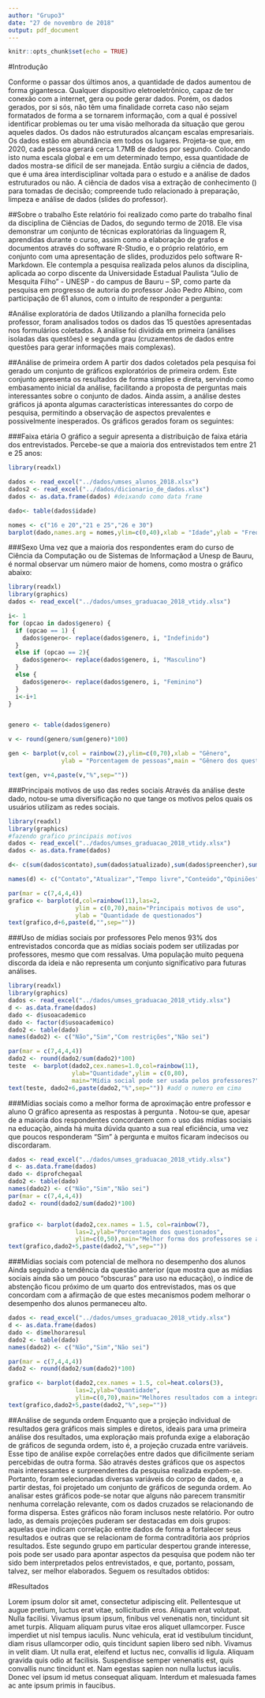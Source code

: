```yaml
---
author: "Grupo3"
date: "27 de novembro de 2018"
output: pdf_document
---
```


```r
knitr::opts_chunk$set(echo = TRUE)
```

\newpage
\pagestyle{empty}
\begin{center}
{\large Universidade Estadual Paulista "Júlio de Mesquita Filho"}\\[8cm]
{\large Trabalho final de Ciência de dados - Grupo 3}\\[5cm]
\end{center}

\begin{center}
{\large Leonardo Oliveira}\\
{\large Kawe Antônio dos Santos Marcelino}\\
{\large Pedro Henrique Nunes Barros}\\
{\large Rafael Nunes Caseiro}\\
{\large Vitor de Souza Cruzeiro}\\[5cm]
\end{center}

\begin{center}
{\large Bauru}\\[0.1cm]
{\large 2018}\\
\end{center}

\newpage

#Introdução 

  Conforme o passar dos últimos anos, a quantidade de dados aumentou de forma gigantesca. Qualquer dispositivo eletroeletrônico, capaz de ter conexão com a internet, gera ou pode gerar dados. Porém, os dados gerados, por si sós, não têm uma finalidade correta caso não sejam formatados de forma a se tornarem informação, com a qual é possivel identificar problemas ou ter uma visão melhorada da situação que gerou aqueles dados. 
  Os dados não estruturados alcançam escalas empresariais. Os dados estão em abundância em todos os lugares. Projeta-se que, em 2020, cada pessoa gerará cerca 1.7MB de dados por segundo. Colocando isto numa escala global e em um determinado tempo, essa quantidade de dados mostra-se difícil de ser manejada.
  Então surgiu a ciência de dados, que é uma área interdisciplinar voltada para o estudo e a análise  de dados estruturados ou não. A ciência de dados visa a extração de conhecimento (\textit{insights}) para tomadas de decisão; compreende tudo relacionado à preparação, limpeza e análise de dados (slides do professor). 

##Sobre o trabalho
  Este relatório foi realizado como parte do trabalho final da disciplina de Ciências de Dados, do segundo termo de 2018.
  Ele visa demonstrar um conjunto de técnicas exploratórias da linguagem R, aprendidas durante o curso, assim como a elaboração de grafos e documentos através do software R-Studio, e o próprio relatório, em conjunto com uma apresentação de slides, produzidos pelo software R-Markdown.
  Ele contempla a pesquisa realizada pelos alunos da disciplina, aplicada ao corpo discente da Universidade Estadual Paulista “Julio de Mesquita Filho” - UNESP - do campus de Bauru – SP, como parte da pesquisa em progresso de autoria do professor João Pedro Albino, com participação de 61 alunos, com o intuito de responder a pergunta: 
\begin{center}\textit{“Quais são as influências das mídias sociais sobre discentes da instituição de nível superior UNESP-Bauru-SP?”}
\end{center}
  
#Análise exploratória de dados
  Utilizando a planilha \textit{tidy} fornecida pelo professor, foram analisados todos os dados das 15 questões apresentadas nos formulários coletados. A análise foi dividida em primeira (análises isoladas das questões) e segunda grau (cruzamentos de dados entre questões para gerar informações mais complexas).
  
##Análise de primeira ordem
A partir dos dados coletados pela pesquisa foi gerado um conjunto de gráficos exploratórios de primeira ordem. Este conjunto apresenta os resultados de forma simples e direta, servindo como embasamento inicial da análise, facilitando a proposta de perguntas mais interessantes sobre o conjunto de dados.
Ainda assim, a análise destes gráficos já aponta algumas características interessantes do corpo de pesquisa, permitindo a observação de aspectos prevalentes e possivelmente inesperados. Os gráficos gerados foram os seguintes:

\newpage
###Faixa etária
O gráfico a seguir apresenta a distribuição de faixa etária dos entrevistados. Percebe-se que a maioria dos entrevistados tem entre 21 e 25 anos:



```r
library(readxl)

dados <- read_excel("../dados/umses_alunos_2018.xlsx") 
dados2 <- read_excel("../dados/dicionario_de_dados.xlsx")
dados <- as.data.frame(dados) #deixando como data frame

dado<- table(dados$idade)

nomes <- c("16 e 20","21 e 25","26 e 30")
barplot(dado,names.arg = nomes,ylim=c(0,40),xlab = "Idade",ylab = "Frequência",col = rainbow(3),main = "Faixa etária dos questionados")
```

\newpage
###Sexo
Uma vez que a maioria dos respondentes eram do curso de Ciência da Computação ou de Sistemas de Informaçãod a Unesp de Bauru, é normal observar um número maior de homens, como mostra o gráfico abaixo:



```r
library(readxl)
library(graphics)
dados <- read_excel("../dados/umses_graduacao_2018_vtidy.xlsx")

i<- 1
for (opcao in dados$genero) {
  if (opcao == 1) {
    dados$genero<- replace(dados$genero, i, "Indefinido")
  }
  else if (opcao == 2){
    dados$genero<- replace(dados$genero, i, "Masculino")
  }
  else {
    dados$genero<- replace(dados$genero, i, "Feminino")
  }
  i<-i+1
}


genero <- table(dados$genero)

v <- round(genero/sum(genero)*100)

gen <- barplot(v,col = rainbow(2),ylim=c(0,70),xlab = "Gênero",
               ylab = "Porcentagem de pessoas",main = "Gênero dos questionados")

text(gen, v+4,paste(v,"%",sep=""))
```

\newpage
###Principais motivos de uso das redes sociais
Através da análise deste dado, notou-se uma diversificação no que tange os motivos pelos quais os usuários utilizam as redes sociais.



```r
library(readxl)
library(graphics)
#fazendo grafico principais motivos
dados <- read_excel("../dados/umses_graduacao_2018_vtidy.xlsx")
dados <- as.data.frame(dados)

d<- c(sum(dados$contato),sum(dados$atualizado),sum(dados$preencher),sum(dados$encontrar),sum(dados$compopiniao),sum(dados$compfoto),sum(dados$amigosja),sum(dados$profnetwork),sum(dados$novaamizade),sum(dados$compdetalhe))

names(d) <- c("Contato","Atualizar","Tempo livre","Conteúdo","Opiniões","Fotos ou vídeos","Amigos","Networking","Pessoas","Compartilhar \nassuntos\nde trabalho")

par(mar = c(7,4,4,4))
grafico <- barplot(d,col=rainbow(11),las=2,
                   ylim = c(0,70),main="Principais motivos de uso",
                   ylab = "Quantidade de questionados")
text(grafico,d+6,paste(d,"",sep=""))

```

\newpage
###Uso de mídias sociais por professores
Pelo menos 93% dos entrevistados concorda que as mídias sociais podem ser utilizadas por professores, mesmo que com ressalvas. Uma população muito pequena discorda da ideia e não representa um conjunto significativo para futuras análises.



```r
library(readxl)
library(graphics)
dados <- read_excel("../dados/umses_graduacao_2018_vtidy.xlsx")
d <- as.data.frame(dados)
dado <- d$usoacademico  
dado <- factor(d$usoacademico)
dado2 <- table(dado)
names(dado2) <- c("Não","Sim","Com restrições","Não sei")

par(mar = c(7,4,4,4))
dado2 <- round(dado2/sum(dado2)*100)
teste  <- barplot(dado2,cex.names=1.0,col=rainbow(11),
                  ylab="Quantidade",ylim = c(0,80),
                  main="Mídia social pode ser usada pelos professores?")
text(teste, dado2+6,paste(dado2,"%",sep="")) #add o numero em cima
```

\newpage
###Mídias sociais como a melhor forma de aproximação entre professor e aluno
O gráfico apresenta as respostas à pergunta \textit{"Você acredita que a mídia social é a melhor forma dos professores se aproximarem de seus alunos?"}. Notou-se que, apesar de a maioria dos respondentes concordarem com o uso das mídias sociais na educação, ainda há muita dúvida quanto a sua real eficiência, uma vez que poucos responderam "Sim" à pergunta e muitos ficaram indecisos ou discordaram.



```r
dados <- read_excel("../dados/umses_graduacao_2018_vtidy.xlsx")
d <- as.data.frame(dados)
dado <- d$profchegaal
dado2 <- table(dado)
names(dado2) <- c("Não","Sim","Não sei")
par(mar = c(7,4,4,4))
dado2 <- round(dado2/sum(dado2)*100)


grafico <- barplot(dado2,cex.names = 1.5, col=rainbow(7),
                   las=2,ylab="Porcentagem dos questionados",
                   ylim=c(0,50),main="Melhor forma dos professores se aproximarem?")
text(grafico,dado2+5,paste(dado2,"%",sep=""))

```

\newpage 
###Mídias sociais com potencial de melhora no desempenho dos alunos
Ainda seguindo a tendência da questão anterior (que mostra que as mídias sociais ainda são um pouco "obscuras" para uso na educação), o índice de abstenção ficou próximo de um quarto dos entrevistados, mas os que concordam com a afirmação de que estes mecanismos podem melhorar o desempenho dos alunos permaneceu alto.



```r
dados <- read_excel("../dados/umses_graduacao_2018_vtidy.xlsx")
d <- as.data.frame(dados)
dado <- d$melhoraresul
dado2 <- table(dado)
names(dado2) <- c("Não","Sim","Não sei")

par(mar = c(7,4,4,4))
dado2 <- round(dado2/sum(dado2)*100)

grafico <- barplot(dado2,cex.names = 1.5, col=heat.colors(3),
                   las=2,ylab="Quantidade",
                   ylim=c(0,70),main="Melhores resultados com a integração das redes socias")
text(grafico,dado2+5,paste(dado2,"%",sep=""))
```


\newpage
##Análise de segunda ordem
  Enquanto que a projeção individual de resultados gera gráficos mais simples e diretos, ideais para uma primeira análise dos resultados, uma exploração mais profunda exige a elaboração de gráficos de segunda ordem, isto é, a projeção cruzada entre variáveis.
  Esse tipo de análise expõe correlações entre dados que dificilmente seriam percebidas de outra forma. São através destes gráficos que os aspectos mais interessantes e surpreendentes da pesquisa realizada expõem-se.
  Portanto, foram selecionadas diversas variáveis do corpo de dados, e, a partir destas, foi projetado um conjunto de gráficos de segunda ordem.
  Ao analisar estes gráficos pode-se notar que alguns não parecem transmitir nenhuma correlação relevante, com os dados cruzados se relacionando de forma dispersa. Estes gráficos não foram inclusos neste relatório.
  Por outro lado, as demais projeções puderam ser destacadas em dois grupos: aquelas que indicam correlação entre dados de forma a fortalecer seus resultados e outras que se relacionam de forma contraditória aos próprios resultados. Este segundo grupo em particular despertou grande interesse, pois pode ser usado para apontar aspectos da pesquisa que podem não ter sido bem interpretados pelos entrevistados, e que, portanto, possam, talvez, ser melhor elaborados. Seguem os resultados obtidos:


\newpage
#Resultados

Lorem ipsum dolor sit amet, consectetur adipiscing elit. Pellentesque ut augue pretium, luctus erat vitae, sollicitudin eros. Aliquam erat volutpat. Nulla facilisi. Vivamus ipsum ipsum, finibus vel venenatis non, tincidunt sit amet turpis. Aliquam aliquam purus vitae eros aliquet ullamcorper. Fusce imperdiet ut nisl tempus iaculis. Nunc vehicula, erat id vestibulum tincidunt, diam risus ullamcorper odio, quis tincidunt sapien libero sed nibh. Vivamus in velit diam. Ut nulla erat, eleifend et luctus nec, convallis id ligula. Aliquam gravida quis odio at facilisis. Suspendisse semper venenatis est, quis convallis nunc tincidunt et. Nam egestas sapien non nulla luctus iaculis. Donec vel ipsum id metus consequat aliquam. Interdum et malesuada fames ac ante ipsum primis in faucibus.